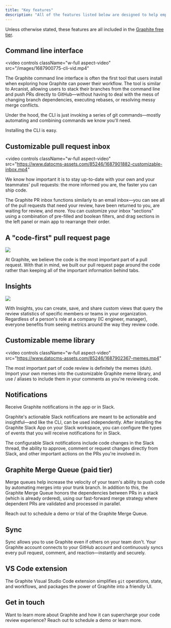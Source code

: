 ```yaml
---
title: "Key features"
description: "All of the features listed below are designed to help empower your developer workflow, and decrease the time it takes to merge your pull requests."
---
```


Unless otherwise stated, these features are all included in the [Graphite free tier](https://graphite.dev/pricing).

## Command line interface

<video
  controls
  className="w-full aspect-video"
  src="/images/1687900775-cli-vid.mp4"
></video>

The Graphite command line interface is often the first tool that users install when exploring how Graphite can power their workflow. The tool is similar to Arcanist, allowing users to stack their branches from the command line and push PRs directly to GitHub—without having to deal with the mess of changing branch dependencies, executing rebases, or resolving messy merge conflicts.

Under the hood, the CLI is just invoking a series of git commands—mostly automating and combining commands we know you'll need.

Installing the CLI is easy.

## Customizable pull request inbox

<video
  controls
  className="w-full aspect-video"
  src="https://www.datocms-assets.com/85246/1687901882-customizable-inbox.mp4"
></video>

We know how important it is to stay up-to-date with your own and your teammates' pull requests: the more informed you are, the faster you can ship code.

The Graphite PR inbox functions similarly to an email inbox—you can see all of the pull requests that need your review, have been returned to you, are waiting for review, and more. You can customize your inbox "sections" using a combination of pre-filled and boolean filters, and drag sections in the left panel or main app to rearrange their order.

## A "code-first" pull request page

![](https://www.datocms-assets.com/85246/1687902567-screenshot-2023-06-27-at-5-49-08-pm.png?dpr=0.75&fm=webp)

At Graphite, we believe the code is the most important part of a pull request. With that in mind, we built our pull request page around the code rather than keeping all of the important information behind tabs.

## Insights

![](https://www.datocms-assets.com/85246/1687902682-screenshot-2023-06-27-at-5-51-06-pm.png?dpr=0.75&fm=webp)

With Insights, you can create, save, and share custom views that query the review statistics of specific members or teams in your organization. Regardless of a person's role at a company (IC engineer, manager), everyone benefits from seeing metrics around the way they review code.

## Customizable meme library

<video
  controls
  className="w-full aspect-video"
  src="https://www.datocms-assets.com/85246/1687902367-memes.mp4"
></video>

The most important part of code review is definitely the memes (duh). Import your own memes into the customizable Graphite meme library, and use / aliases to include them in your comments as you're reviewing code.

## Notifications

Receive Graphite notifications in the app or in Slack.

Graphite's actionable Slack notifications are meant to be actionable and insightful—and like the CLI, can be used independently. After installing the Graphite Slack App on your Slack workspace, you can configure the types of events that you will receive notifications for in Slack.

The configurable Slack notifications include code changes in the Slack thread, the ability to approve, comment or request changes directly from Slack, and other important actions on the PRs you're involved in.

## Graphite Merge Queue (paid tier)

Merge queues help increase the velocity of your team's ability to push code by automating merges into your trunk branch. In addition to this, the Graphite Merge Queue honors the dependencies between PRs in a stack (which is already ordered), using our fast-forward merge strategy where dependent PRs are validated and processed in parallel.

Reach out to schedule a demo or trial of the Graphite Merge Queue.

## Sync
Sync allows you to use Graphite even if others on your team don't. Your Graphite account connects to your GitHub account and continuously syncs every pull request, comment, and reaction—instantly and securely.

## VS Code extension
The Graphite Visual Studio Code extension simplifies `git` operations, state, and workflows, and packages the power of Graphite into a friendly UI.

## Get in touch
Want to learn more about Graphite and how it can supercharge your code review experience? Reach out to schedule a demo or learn more.